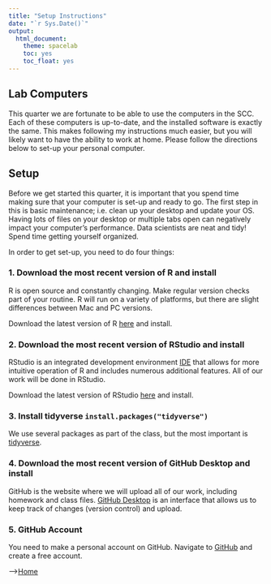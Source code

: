 ```yaml
---
title: "Setup Instructions"
date: "`r Sys.Date()`"
output:
  html_document:
    theme: spacelab
    toc: yes
    toc_float: yes
---
```


## Lab Computers  
This quarter we are fortunate to be able to use the computers in the SCC. Each of these computers is up-to-date, and the installed software is exactly the same. This makes following my instructions much easier, but you will likely want to have the ability to work at home. Please follow the directions below to set-up your personal computer.  

## Setup  
Before we get started this quarter, it is important that you spend time making sure that your computer is set-up and ready to go. The first step in this is basic maintenance; i.e. clean up your desktop and update your OS. Having lots of files on your desktop or multiple tabs open can negatively impact your computer's performance. Data scientists are neat and tidy! Spend time getting yourself organized.  

In order to get set-up, you need to do four things:  

### 1. Download the most recent version of R and install
R is open source and constantly changing. Make regular version checks part of your routine. R will run on a variety of platforms, but there are slight differences between Mac and PC versions.  

Download the latest version of R [here](https://ftp.osuosl.org/pub/cran/) and install.  

### 2. Download the most recent version of RStudio and install
RStudio is an integrated development environment [IDE](https://en.wikipedia.org/wiki/Integrated_development_environment) that allows for more intuitive operation of R and includes numerous additional features. All of our work will be done in RStudio.  

Download the latest version of RStudio [here](https://posit.co/products/open-source/rstudio/) and install.  

### 3. Install tidyverse `install.packages("tidyverse")`    
We use several packages as part of the class, but the most important is [tidyverse](https://r4ds.hadley.nz/).  

### 4. Download the most recent version of GitHub Desktop and install  
GitHub is the website where we will upload all of our work, including homework and class files. [GitHub Desktop](https://desktop.github.com/) is an interface that allows us to keep track of changes (version control) and upload.  

### 5. GitHub Account
You need to make a personal account on GitHub. Navigate to [GitHub](http://www.github.com) and create a free account.  

-->[Home](https://jmledford3115.github.io/datascibiol/)  